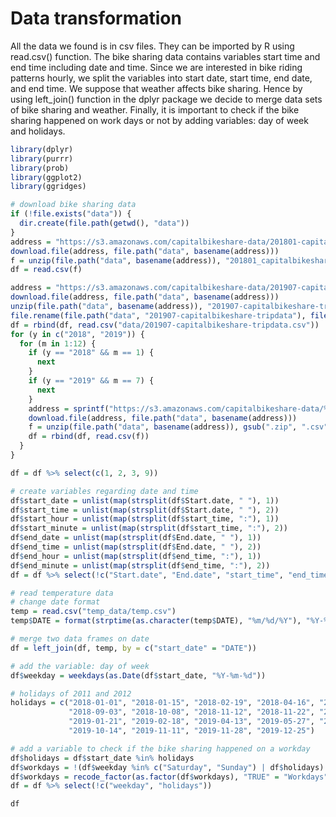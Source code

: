 # Data transformation
All the data we found is in csv files. They can be imported by R using read.csv() function. The bike sharing data contains variables start time and end time including date and time. Since we are interested in bike riding patterns hourly, we split the variables into start date, start time, end date, and end time. We suppose that weather affects bike sharing. Hence by using left_join() function in the dplyr package we decide to merge data sets of bike sharing and weather. Finally, it is important to check if the bike sharing happened on work days or not by adding variables: day of week and holidays.

```r
library(dplyr)
library(purrr)
library(prob)
library(ggplot2)
library(ggridges)
```

```r
# download bike sharing data
if (!file.exists("data")) {
  dir.create(file.path(getwd(), "data"))
}
address = "https://s3.amazonaws.com/capitalbikeshare-data/201801-capitalbikeshare-tripdata.zip"
download.file(address, file.path("data", basename(address)))
f = unzip(file.path("data", basename(address)), "201801_capitalbikeshare_tripdata.csv", exdir=file.path("data"))
df = read.csv(f)

address = "https://s3.amazonaws.com/capitalbikeshare-data/201907-capitalbikeshare-tripdata.zip"
download.file(address, file.path("data", basename(address)))
unzip(file.path("data", basename(address)), "201907-capitalbikeshare-tripdata", exdir=file.path("data"))
file.rename(file.path("data", "201907-capitalbikeshare-tripdata"), file.path("data", "201907-capitalbikeshare-tripdata.csv"))
df = rbind(df, read.csv("data/201907-capitalbikeshare-tripdata.csv"))
for (y in c("2018", "2019")) {
  for (m in 1:12) {
    if (y == "2018" && m == 1) {
      next
    }
    if (y == "2019" && m == 7) {
      next
    }
    address = sprintf("https://s3.amazonaws.com/capitalbikeshare-data/%s%02d-capitalbikeshare-tripdata.zip", y,m)
    download.file(address, file.path("data", basename(address)))
    f = unzip(file.path("data", basename(address)), gsub(".zip", ".csv", basename(address)), exdir=file.path("data"))
    df = rbind(df, read.csv(f))
  }
}

df = df %>% select(c(1, 2, 3, 9))
```


```r
# create variables regarding date and time
df$start_date = unlist(map(strsplit(df$Start.date, " "), 1))
df$start_time = unlist(map(strsplit(df$Start.date, " "), 2))
df$start_hour = unlist(map(strsplit(df$start_time, ":"), 1))
df$start_minute = unlist(map(strsplit(df$start_time, ":"), 2))
df$end_date = unlist(map(strsplit(df$End.date, " "), 1))
df$end_time = unlist(map(strsplit(df$End.date, " "), 2))
df$end_hour = unlist(map(strsplit(df$end_time, ":"), 1))
df$end_minute = unlist(map(strsplit(df$end_time, ":"), 2))
df = df %>% select(!c("Start.date", "End.date", "start_time", "end_time"))

# read temperature data
# change date format
temp = read.csv("temp_data/temp.csv")
temp$DATE = format(strptime(as.character(temp$DATE), "%m/%d/%Y"), "%Y-%m-%d")

# merge two data frames on date
df = left_join(df, temp, by = c("start_date" = "DATE"))

# add the variable: day of week
df$weekday = weekdays(as.Date(df$start_date, "%Y-%m-%d"))

# holidays of 2011 and 2012
holidays = c("2018-01-01", "2018-01-15", "2018-02-19", "2018-04-16", "2018-05-28", "2018-07-04",
             "2018-09-03", "2018-10-08", "2018-11-12", "2018-11-22", "2018-12-25", "2019-01-01",
             "2019-01-21", "2019-02-18", "2019-04-13", "2019-05-27", "2019-07-04", "2019-09-02",
             "2019-10-14", "2019-11-11", "2019-11-28", "2019-12-25")

# add a variable to check if the bike sharing happened on a workday
df$holidays = df$start_date %in% holidays
df$workdays = !(df$weekday %in% c("Saturday", "Sunday") | df$holidays)
df$workdays = recode_factor(as.factor(df$workdays), "TRUE" = "Workdays", "FALSE" = "Non-workdays")
df = df %>% select(!c("weekday", "holidays"))
```

```r
df
```



